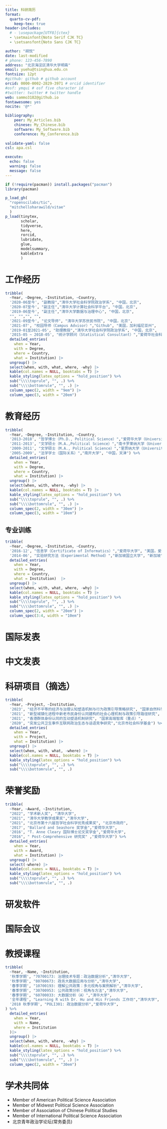```yaml
---
title: 科研简历
format:
  quarto-cv-pdf:
    keep-tex: true
header-includes:
  # - \usepackage[UTF8]{ctex}
  - \setmainfont{Noto Serif CJK TC}
  - \setsansfont{Noto Sans CJK TC}

author: "胡悦"
date: last-modified
# phone: 123-456-7890
address: "北京海淀区清华大学明斋"
email: yuehu@tsinghua.edu.cn
fontsize: 12pt
#github: github # github account
orcid: 0000-0002-2829-3971 # orcid identifier
#osf: ymqui # osf five character id
#twitter: twitter # twitter handle
web: sammo3182@github.io
fontawesome: yes
nocite: '@*'

bibliography: 
    peer: My_Articles.bib
    chinese: My_Chinese.bib
    software: My_Software.bib
    conference: My_Conference.bib
  
validate-yaml: false
csl: apa.csl

execute: 
  echo: false
  warning: false
  message: false
---
```


```r
if (!require(pacman)) install.packages("pacman") 
library(pacman)

p_load_gh(
  "ropenscilabs/tic",
  "mitchelloharawild/vitae"
  )
p_load(tinytex,
       scholar,
       tidyverse,
       here,
       rorcid,
       lubridate,
       glue,
       modelsummary,
       kableExtra
       )

```

# 工作经历
```r
tribble(         
  ~Year, ~Degree, ~Institution, ~Country,        
  '2020-06至今', "副教授","清华大学社会科学院政治学系", "中国，北京",  
  '2020-07至今', "副主任","清华大学计算社会科学平台", "中国，北京",
  '2019-06至今', "副主任","清华大学数据与治理中心", "中国，北京",    
  "", "","", "",
  '2021-09至今', "论文导师", "清华大学苏世民书院", "中国，北京",
  '2021-07', "校园导师（Campus Advisor）","Github", "美国，加利福尼亚州", 
  '2019-01至2021-05', "助理教授","清华大学社会科学院政治学系", "中国，北京",       
  '2015-05 ~ 2018-05', "统计学顾问（Statistical Consultant）","爱荷华社会科学研究中心（Iowa Social Science Research Center）", "美国，爱荷华州") %>%    
  detailed_entries(               
    when = Year,               
    with = Degree,               
    where = Country,          
    what = Institution) |> 
  ungroup() |>  
  select(when, with, what, where, -why) |>  
  kable(col.names = NULL, booktabs = T) |> 
  kable_styling(latex_options = "hold_position") %>%
  sub("\\\\toprule", "", .) %>%
  sub("\\\\bottomrule", "", .) |> 
  column_spec(2, width = "9em") |> 
  column_spec(3, width = "20em") 
```


# 教育经历

```r
tribble(   
  ~Year, ~Degree, ~Institution, ~Country,  
  '2013-2018', "哲学博士（Ph.D., Political Science）","爱荷华大学（University of Iowa, Iowa City）", "美国，爱荷华",  
  '2011-2013', "文学硕士（M.A.,Political Science）","南卡罗莱纳大学（University of South Carolina, Columbia）", "美国，南卡罗莱纳",   
  '2009-2011', "文学硕士（M.A., Political Science）","里贾纳大学（University of Regina, Regina）", "加拿大，里贾纳" , 
  '2005-2009', "法学学士（国际关系）","南开大学", "中国，天津") %>%    
  detailed_entries(     
    when = Year,     
    with = Degree,      
    where = Country,
    what = Institution) |> 
  ungroup() |>  
  select(when, with, where, -why) |>  
  kable(col.names = NULL, booktabs = T) |> 
  kable_styling(latex_options = "hold_position") %>%
  sub("\\\\toprule", "", .) %>%
  sub("\\\\bottomrule", "", .) |> 
  column_spec(2, width = "30em") |> 
  column_spec(3, width = "10em") 
```

## 专业训练

```r
tribble(      
  ~Year, ~Degree, ~Institution, ~Country,     
  '2016-12', "信息学（Certificate of Informatics）","爱荷华大学", "美国，爱荷华州",    
  '2014-06', "实验研究方法（Experimental Method）","新加坡国立大学", "新加坡",  ) %>% 
  detailed_entries(          
    when = Year,          
    with = Degree,           
    where = Country,     
    what = Institution)  |> 
  ungroup() |>  
  select(when, with, what, where, -why) |>  
  kable(col.names = NULL, booktabs = T) |> 
  kable_styling(latex_options = "hold_position") %>%
  sub("\\\\toprule", "", .) %>%
  sub("\\\\bottomrule", "", .) |> 
  column_spec(2, width = "20em") |> 
  column_spec(3:4, width = "10em")
```


# 国际发表

::: {#refs-peer}
:::

# 中文发表

::: {#refs-chinese}
:::

# 科研项目（摘选）

```r
tribble(            
  ~Year, ~Project, ~Institution,            
  '2023', "经济不平等的经济与治理认知塑造机制与行为政策引导策略研究", "国家自然科学基金",
  '2021', "新型城镇化进程中新老市民身份认同建构的社会心理机制与政策引导路径研究", "国家自然科学基金",
  '2021', "香港群体身份认同的互动塑造机制研究", "国家高端智库（重点）",
  '2020', "突发公共卫生事件互联网政治生态与话语竞争研究","北京市社会科学基金") %>%     
  detailed_entries(                    
    when = Year,                    
    with = Project,                    
    what = Institution) |> 
  ungroup() |> 
  select(when, with, what, -where) |>  
  kable(col.names = NULL, booktabs = T) |> 
  kable_styling(latex_options = "hold_position") %>%
  sub("\\\\toprule", "", .) %>%
  sub("\\\\bottomrule", "", .) 
```

# 荣誉奖励

```r
tribble(            
  ~Year, ~Award, ~Institution,            
  "2022", "学术新人奖", "清华大学",
  "2021", "清华大学教学成果奖","清华大学",
  "2021", "北京市第十六届哲学社会科学优秀成果奖", "北京市政府",
  '2017', "Ballard and Seashore 奖学金","爱荷华大学",         
  '2016', "T. Anne Cleary 国际博士论文奖学金","爱荷华大学", 
  "2016", " Post-Comprehensive 研究奖" ,"爱荷华大学") %>%       
  detailed_entries(                    
    when = Year,                    
    with = Award,                    
    what = Institution) |> 
  ungroup() |> 
  select(-where) |>  
  kable(col.names = NULL, booktabs = T) |> 
  kable_styling(latex_options = "hold_position") %>%
  sub("\\\\toprule", "", .) %>%
  sub("\\\\bottomrule", "", .) 
```

# 研发软件

::: {#refs-software}
:::

# 国际会议

::: {#refs-conference}
:::



# 教授课程

```r
tribble(
  ~Year, ~Name, ~Institution,
  '秋季学期', "70700173: 治理技术专题：政治数据分析","清华大学",
  '秋季学期', "80700673: 政务大数据应用与分析","清华大学",
  '春季学期', "10700193: 理解公共政策：多元视角与案例解析","清华大学",
  '春季学期', "30700953: 公共政策分析：视角与方法","清华大学",
  '春季学期', "60700033: 大数据分析（A）","清华大学",
  '全年课程', "Learning R with Dr. Hu and His Friends 工作坊","清华大学",
  '2018 秋季学期', "POLI301: 政治数据分析","爱荷华大学",
) %>% 
  detailed_entries(
    when = Year,
    with = Name, 
    where = Institution
  )|> 
  ungroup() |>  
  select(when, with, where, -why) |>  
  kable(col.names = NULL, booktabs = T) |> 
  kable_styling(latex_options = "hold_position") %>%
  sub("\\\\toprule", "", .) %>%
  sub("\\\\bottomrule", "", .) |> 
  column_spec(2, width = "30em") 
```

# 学术共同体

* Member of American Political Science Association
* Member of Midwest Political Science Association
* Member of Association of Chinese Political Studies
* Member of International Political Science Association
* 北京青年政治学论坛(常务委员)
